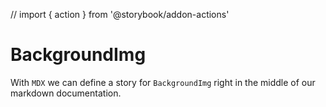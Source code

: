 // import { action } from '@storybook/addon-actions'

<Meta title="BackgroundImgResponsive" component={BackgroundImgResponsive} />

# BackgroundImg

With `MDX` we can define a story for `BackgroundImg` right in the middle of our
markdown documentation.

<Preview>
  <Story name="Responsive Background Image with Gatsby">
    <BackgroundImgResponsive />
  </Story>
</Preview>

